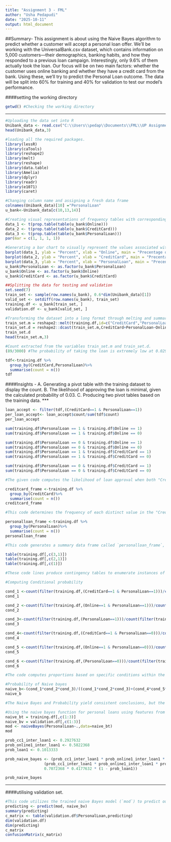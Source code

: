 ---
title: "Assignment 3 - FML"
author: "Usha Pedapudi"
date: "2025-10-11"
output: html_document
---

##Summary- 
This assignment is about using the Naive Bayes algorithm to predict whether a customer will accept a personal loan offer. We’ll be working with the UniversalBank.csv dataset, which contains information on 5,000 customers—their demographics, banking habits, and how they responded to a previous loan campaign. Interestingly, only 9.6% of them actually took the loan. Our focus will be on two main factors: whether the customer uses online banking and whether they have a credit card from the bank. Using these, we’ll try to predict the Personal Loan outcome. The data will be split into 60% for training and 40% for validation to test our model’s performance.

####setting the working directory
```{r}
getwd() #Checking the working directory
```

***
```{r}
#Uploading the data set into R
Unibank_data <- read.csv("C:\\Users\\pedap\\Documents\\FML\\UP Assignment 3\\UniversalBank (2).csv")
head(Unibank_data,3)
```

```{r}
#loading all the required packages.
library(lessR)
library(caTools)
library(reshape2)
library(melt)
library(reshape)
library(data.table)
library(Amelia)
library(dplyr)
library(readr)
library(e1071)
library(caret)
```

```{r}
#Changing column name and assigning a fresh data frame
colnames(Unibank_data)[10] ="PersonalLoan"
u_bank<-Unibank_data[c(10,13,14)]
```

```{r}
#Creating visual representations of frequency tables with corresponding proportions and configuring the plotting parameters.
data_1 <- t(prop.table(table(u_bank$Online)))  
data_2 <- t(prop.table(table(u_bank$CreditCard))) 
data_3 <- t(prop.table(table(u_bank$PersonalLoan))) 
par(mar = c(1, 1, 1, 1))
```

```{r}
#Generating a bar chart to visually represent the values associated with credit card, loan, and online.
barplot(data_1, ylab = "Percent", xlab = "Online", main = "Precentage of break in Online between 0 and 1") 
barplot(data_2, ylab = "Percent", xlab = "CreditCard", main = "Precentage of break in Credi Card between 0 and 1") 
barplot(data_3, ylab = "Percent", xlab = "PersonalLoan", main = "Precentage of break in Personal Loan between 0 and 1") 
u_bank$PersonalLoan <- as.factor(u_bank$PersonalLoan)
u_bank$Online <- as.factor(u_bank$Online)
u_bank$CreditCard <- as.factor(u_bank$CreditCard)
```

```{r}
##Splitting the data for testing and validation
set.seed(7)
train_set <- sample(row.names(u_bank), 0.6*dim(Unibank_data)[1])  
valid_set <- setdiff(row.names(u_bank), train_set) 
training.df <- u_bank[train_set, ]
validation.df <- u_bank[valid_set, ]

```

```{r}
#Transforming the dataset into a long format through melting and summarizing statistical information.
train_set.m = reshape2::melt(training.df,id=c("CreditCard","PersonalLoan"),variable= "Online")
train_set.d = reshape2::dcast(train_set.m,CreditCard+PersonalLoan~Online)
train_set.d
head(train_set.m,3)

#Count extracted from the variables train_set.m and train_set.d.
(89/3000) #The probability of taking the loan is extremely low at 0.029.

tdf<-training.df %>%
  group_by(CreditCard,PersonalLoan)%>%
  summarise(count = n())
tdf

```
####Insights -
A. Generating a pivot table with the training dataset to display the count.
B. The likelihood of approving the loan is minimal, given the calculated probability of 0.03.
C. Producing two pivot tables based on the training data.
***
```{r}
loan_accept <- filter(tdf,(CreditCard==1 & PersonalLoan==1))
per_loan_accept<- loan_accept$count/sum(tdf$count)
per_loan_accept

sum(training.df$PersonalLoan == 1 & training.df$Online == 1)
sum(training.df$PersonalLoan == 1 & training.df$Online == 0)

sum(training.df$PersonalLoan == 0 & training.df$Online == 1)
sum(training.df$PersonalLoan == 0 & training.df$Online == 0)
sum(training.df$PersonalLoan == 1 & training.df$CreditCard == 1)
sum(training.df$PersonalLoan == 1 & training.df$CreditCard == 0)

sum(training.df$PersonalLoan == 0 & training.df$CreditCard == 1)
sum(training.df$PersonalLoan == 0 & training.df$CreditCard == 0)

#The given code computes the likelihood of loan approval when both "Credit Card" and "Personal Loan" are 1 (denoted as `per_loan_accept`). Additionally, it tallies instances of different conditions associated with "PersonalLoan," "Online," and "CreditCard" within the `training.df` data frame.
```

```{r}
creditcard_frame <-training.df %>%
  group_by(CreditCard)%>%
  summarise(count = n())
creditcard_frame

#This code determines the frequency of each distinct value in the "CreditCard" column within the training.df data frame and saves the outcomes in a newly created data frame named creditcard_frame. The resultant data frame, creditcard_frame comprises two columns: "CreditCard" (displaying unique values from the original "CreditCard" column) and "count" (representing the count of occurrences for each unique value).
```

```{r}
personalloan_frame <-training.df %>%
  group_by(PersonalLoan)%>%
  summarise(count = n())
personalloan_frame

#This code generates a summary data frame called `personalloan_frame`, providing counts for each distinct value present in the "PersonalLoan" column within the `training.df` dataset.
```

```{r}
table(training.df[,c(3,1)])
table(training.df[,c(2,1)])
table(training.df[,c(1)])

#These code lines produce contingency tables to enumerate instances of distinct combinations or values in specified columns of the `training.df` dataset.
```

```{r}
#Computing Conditional probability

cond_1 <-count(filter(training.df,(CreditCard==1 & PersonalLoan==1)))/count(filter(training.df,PersonalLoan==1))
cond_1

cond_2 <-count(filter(training.df,(Online==1 & PersonalLoan==1)))/count(filter(training.df,(PersonalLoan==1)))
cond_2

cond_3<-count(filter(training.df,(PersonalLoan==1)))/count(filter(training.df))
cond_3

cond_4<-count(filter(training.df,(CreditCard==1 & PersonalLoan==0)))/count(filter(training.df, PersonalLoan ==0))
cond_4

cond_5 <-count(filter(training.df,(Online==1 & PersonalLoan==0)))/count(filter(training.df, PersonalLoan ==0))
cond_5

cond_6 <-count(filter(training.df,(PersonalLoan==0)))/count(filter(training.df))
cond_6

#The code computes proportions based on specific conditions within the `training.df` dataset, emphasizing various combinations of "CreditCard," "Online," and "PersonalLoan" statuses.
```

```{r}
#Probability of Naive bayes
naive_b<-(cond_1*cond_2*cond_3)/((cond_1*cond_2*cond_3)+(cond_4*cond_5*cond_6))
naive_b 

#The Naive Bayes and Probability yield consistent conclusions, but the Naive Bayes result is more precise with a value of 0.097, whereas the Probability value is 0.029.
```

```{r}
#Using the naive bayes function for personal loans using features from columns 1 to 3.
naive_bt = training.df[,c(1:3)]
naive_bv = validation.df[,c(1:3)]
mod <- naiveBayes(PersonalLoan~.,data=naive_bt)
mod

prob_cc1_inter_loan1 <- 0.2927632
prob_online1_inter_loan1 <- 0.5822368
prob_loan1 <- 0.1013333

prob_naive_bayes <- (prob_cc1_inter_loan1 * prob_online1_inter_loan1 * prob_loan1) /
                 (prob_cc1_inter_loan1 * prob_online1_inter_loan1 * prob_loan1 +
                 0.7072368 * 0.4177632 * (1 - prob_loan1))

prob_naive_bayes
```

***
####utilising validation set.
```{r}
#This code utilizes the trained naive Bayes model (`mod`) to predict outcomes on the validation dataset (`naive_bv`). It generates a confusion matrix (`c_matrix`) and computes summary statistics through `confusionMatrix` to assess the model's effectiveness in predicting "PersonalLoan"
predicting <- predict(mod, naive_bv)
summary(predicting)
c_matrix <- table(validation.df$PersonalLoan,predicting) 
dim(validation.df)
dim(predicting)
c_matrix
confusionMatrix(c_matrix) 
```
